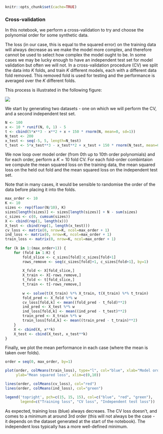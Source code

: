 ```r
knitr::opts_chunk$set(cache=TRUE)
```

<h3>Cross-validation</h3>
<p>In this notebook, we perform a cross-validation to try and choose the
polynomial order for some synthetic data.</p>
<p>The loss (in our case, this is equal to the squared error) on the training
data will always decrease as we make the model more complex, and therefore
cannot be used to select how complex the model ought to be. In some cases we may
be lucky enough to have an independent test set for model validation but often
we will not. In a cross-validation procedure (CV) we split the data into $K$
folds, and train $K$ different models, each with a different data fold removed.
This removed fold is used for testing and the performance is averaged over the
$K$ different folds.</p>
<p>This process is illustrated in the following figure:</p>
<img src="cvdiagram.png">
<p>We start by generating two datasets - one on which we will perform the CV,
and a second independent test set.</p>

```r
N <- 100
x <- 10 * runif(N, 0, 1) - 5
t <- cbind(5*x**3 - x**2 + x + 150 * rnorm(N, mean=0, sd=1))
N_test <- 200
x_test <- seq(-5, 5, length=N_test)
t_test <- 5*x_test**3 - x_test**2 + x_test + 150 * rnorm(N_test, mean=0, sd=1)
```

<p>We now loop over model order (from 0th up to 10th order polynomials) and for
each order, perform a $K=10$ fold CV. For each fold-order combintaion we compute
the mean squared loss on the training data, the mean squared loss on the held
out fold and the mean squared loss on the independent test set.</p>
<p>Note that in many cases, it would be sensible to randomise the order of the
data before placing it into the folds.</p>

```r
max_order <- 10
K <- 10
sizes <- rep(floor(N/10), K)
sizes[length(sizes)] <- sizes[length(sizes)] + N - sum(sizes)
c_sizes <- c(0, cumsum(sizes))
X <- cbind(rep(1, length(x)))
X_test <- cbind(rep(1, length(x_test)))
cv_loss <- matrix(0, nrow=K, ncol=max_order + 1)
ind_loss <- matrix(0, nrow=K, ncol=max_order + 1)
train_loss <- matrix(0, nrow=K, ncol=max_order + 1)
    
for (k in 1:(max_order+1)) {
    for (fold in 1:K) {
        fold_slice <- c_sizes[fold]:c_sizes[fold+1]
        rows_remove <- seq(c_sizes[fold]+1, c_sizes[fold+1], by=1)
        
        X_fold <- X[fold_slice,]
        X_train <- X[-rows_remove,]
        t_fold <- t[fold_slice,]
        t_train <- t[-rows_remove,]
        
        w <- solve(t(X_train) %*% X_train, t(X_train) %*% t_train)
        fold_pred <- X_fold %*% w
        cv_loss[fold,k] <- mean((fold_pred - t_fold)**2)
        ind_pred <- X_test %*% w
        ind_loss[fold,k] <- mean((ind_pred - t_test)**2)
        train_pred <- X_train %*% w
        train_loss[fold,k] <- mean((train_pred - t_train)**2)
    }
    X <- cbind(X, x**k)
    X_test <- cbind(X_test, x_test**k)
}
```

<p>Finally, we plot the mean performance in each case (where the mean is taken
over folds).</p>

```r
order = seq(0, max_order, by=1)

plot(order, colMeans(train_loss), type="l", col="blue", xlab="Model order", 
     ylab="Mean squared loss", xlim=c(0,10))

lines(order, colMeans(cv_loss), col="red")
lines(order, colMeans(ind_loss), col="green")    

legend('topright', pch=c(15, 15, 15), col=c("blue", "red", "green"), 
       legend=c("Training loss", "CV loss", "Independent test loss"))
```

<p>As expected, training loss (blue) always decreaes. The CV loss doesn't, and
comes to a minimum at around 3rd order (this will not always be the case - it
depends on the dataset generated at the start of the notebook). The independent
loss typically has a more well-defined minimum.</p>
